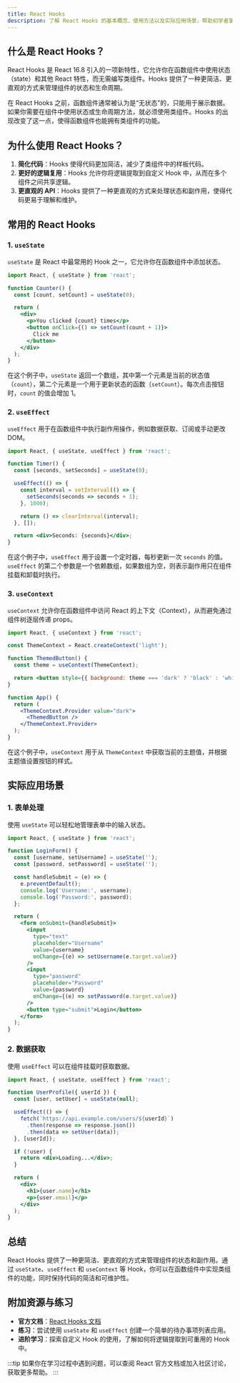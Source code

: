 ```yaml
---
title: React Hooks
description: 了解 React Hooks 的基本概念、使用方法以及实际应用场景，帮助初学者掌握 React 中的状态管理和副作用处理。
---
```


## 什么是 React Hooks？

React Hooks 是 React 16.8 引入的一项新特性，它允许你在函数组件中使用状态（state）和其他 React 特性，而无需编写类组件。Hooks 提供了一种更简洁、更直观的方式来管理组件的状态和生命周期。

在 React Hooks 之前，函数组件通常被认为是“无状态”的，只能用于展示数据。如果你需要在组件中使用状态或生命周期方法，就必须使用类组件。Hooks 的出现改变了这一点，使得函数组件也能拥有类组件的功能。

## 为什么使用 React Hooks？

1. **简化代码**：Hooks 使得代码更加简洁，减少了类组件中的样板代码。
2. **更好的逻辑复用**：Hooks 允许你将逻辑提取到自定义 Hook 中，从而在多个组件之间共享逻辑。
3. **更直观的 API**：Hooks 提供了一种更直观的方式来处理状态和副作用，使得代码更易于理解和维护。

## 常用的 React Hooks

### 1. `useState`

`useState` 是 React 中最常用的 Hook 之一，它允许你在函数组件中添加状态。

```jsx
import React, { useState } from 'react';

function Counter() {
  const [count, setCount] = useState(0);

  return (
    <div>
      <p>You clicked {count} times</p>
      <button onClick={() => setCount(count + 1)}>
        Click me
      </button>
    </div>
  );
}
```

在这个例子中，`useState` 返回一个数组，其中第一个元素是当前的状态值（`count`），第二个元素是一个用于更新状态的函数（`setCount`）。每次点击按钮时，`count` 的值会增加 1。

### 2. `useEffect`

`useEffect` 用于在函数组件中执行副作用操作，例如数据获取、订阅或手动更改 DOM。

```jsx
import React, { useState, useEffect } from 'react';

function Timer() {
  const [seconds, setSeconds] = useState(0);

  useEffect(() => {
    const interval = setInterval(() => {
      setSeconds(seconds => seconds + 1);
    }, 1000);

    return () => clearInterval(interval);
  }, []);

  return <div>Seconds: {seconds}</div>;
}
```

在这个例子中，`useEffect` 用于设置一个定时器，每秒更新一次 `seconds` 的值。`useEffect` 的第二个参数是一个依赖数组，如果数组为空，则表示副作用只在组件挂载和卸载时执行。

### 3. `useContext`

`useContext` 允许你在函数组件中访问 React 的上下文（Context），从而避免通过组件树逐层传递 props。

```jsx
import React, { useContext } from 'react';

const ThemeContext = React.createContext('light');

function ThemedButton() {
  const theme = useContext(ThemeContext);

  return <button style={{ background: theme === 'dark' ? 'black' : 'white', color: theme === 'dark' ? 'white' : 'black' }}>Themed Button</button>;
}

function App() {
  return (
    <ThemeContext.Provider value="dark">
      <ThemedButton />
    </ThemeContext.Provider>
  );
}
```

在这个例子中，`useContext` 用于从 `ThemeContext` 中获取当前的主题值，并根据主题值设置按钮的样式。

## 实际应用场景

### 1. 表单处理

使用 `useState` 可以轻松地管理表单中的输入状态。

```jsx
import React, { useState } from 'react';

function LoginForm() {
  const [username, setUsername] = useState('');
  const [password, setPassword] = useState('');

  const handleSubmit = (e) => {
    e.preventDefault();
    console.log('Username:', username);
    console.log('Password:', password);
  };

  return (
    <form onSubmit={handleSubmit}>
      <input
        type="text"
        placeholder="Username"
        value={username}
        onChange={(e) => setUsername(e.target.value)}
      />
      <input
        type="password"
        placeholder="Password"
        value={password}
        onChange={(e) => setPassword(e.target.value)}
      />
      <button type="submit">Login</button>
    </form>
  );
}
```

### 2. 数据获取

使用 `useEffect` 可以在组件挂载时获取数据。

```jsx
import React, { useState, useEffect } from 'react';

function UserProfile({ userId }) {
  const [user, setUser] = useState(null);

  useEffect(() => {
    fetch(`https://api.example.com/users/${userId}`)
      .then(response => response.json())
      .then(data => setUser(data));
  }, [userId]);

  if (!user) {
    return <div>Loading...</div>;
  }

  return (
    <div>
      <h1>{user.name}</h1>
      <p>{user.email}</p>
    </div>
  );
}
```

## 总结

React Hooks 提供了一种更简洁、更直观的方式来管理组件的状态和副作用。通过 `useState`、`useEffect` 和 `useContext` 等 Hook，你可以在函数组件中实现类组件的功能，同时保持代码的简洁和可维护性。

## 附加资源与练习

- **官方文档**：[React Hooks 文档](https://reactjs.org/docs/hooks-intro.html)
- **练习**：尝试使用 `useState` 和 `useEffect` 创建一个简单的待办事项列表应用。
- **进阶学习**：探索自定义 Hook 的使用，了解如何将逻辑提取到可重用的 Hook 中。

:::tip
如果你在学习过程中遇到问题，可以查阅 React 官方文档或加入社区讨论，获取更多帮助。
:::